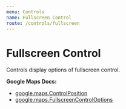 ```yaml
---
menu: Controls
name: Fullscreen Control
route: /controls/fullscreen
---
```



# Fullscreen Control

Controls display options of fullscreen control.

**Google Maps Docs:**

- [google.maps.ControlPosition](https://developers.google.com/maps/documentation/javascript/reference#ControlPosition)
- [google.maps.FullscreenControlOptions](https://developers.google.com/maps/documentation/javascript/reference#FullscreenControlOptions)

<Playground>
  <DocsMap zoom={8} center={{ lat: 36, lng: -122 }}>
    <FullscreenControl position="BOTTOM_CENTER" />
  </DocsMap>
</Playground>

<PropsTable of={FullscreenControl} />
